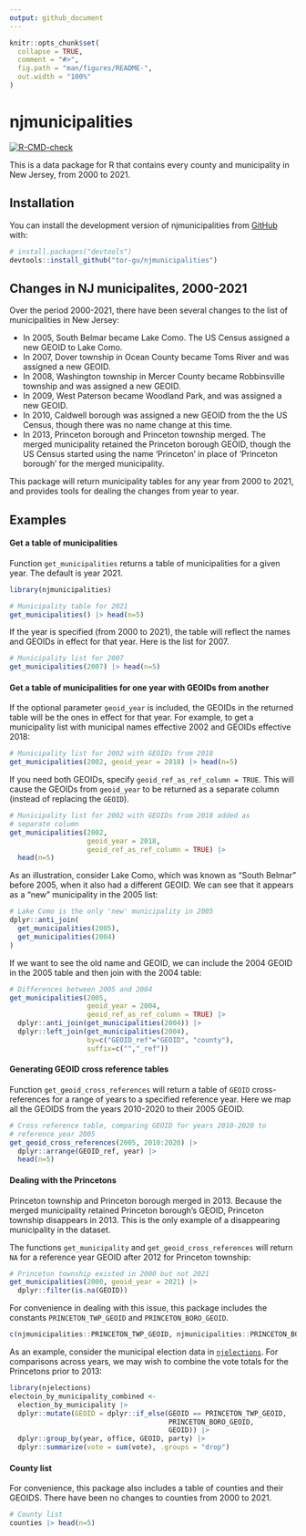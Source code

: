 ```yaml
---
output: github_document
---
```


<!-- README.md is generated from README.Rmd. Please edit that file -->

```r
knitr::opts_chunk$set(
  collapse = TRUE,
  comment = "#>",
  fig.path = "man/figures/README-",
  out.width = "100%"
)
```

# njmunicipalities

<!-- badges: start -->
[![R-CMD-check](https://github.com/tor-gu/njmunicipalities/actions/workflows/R-CMD-check.yaml/badge.svg)](https://github.com/tor-gu/njmunicipalities/actions/workflows/R-CMD-check.yaml)
<!-- badges: end -->

This is a data package for R that contains every county
and municipality in New Jersey, from 2000 to 2021.

## Installation

You can install the development version of njmunicipalities from [GitHub](https://github.com/) with:

``` r
# install.packages("devtools")
devtools::install_github("tor-gu/njmunicipalities")
```

## Changes in NJ municipalites, 2000-2021

Over the period 2000-2021, there have been several changes to
the list of municipalities in New Jersey:

* In 2005, South Belmar became Lake Como. The US Census assigned
a new GEOID to Lake Como.
* In 2007, Dover township in Ocean County became Toms River and was assigned a new GEOID.
* In 2008, Washington township in Mercer County became Robbinsville township and was assigned a new GEOID.
* In 2009, West Paterson became Woodland Park, and was assigned a new GEOID.
* In 2010, Caldwell borough was assigned a new GEOID from the the US Census, though there was no name change at this time.
* In 2013, Princeton borough and Princeton township merged. The merged municipality retained the Princeton borough GEOID, though the US Census started using the name 'Princeton' in place of 'Princeton borough' for the merged municipality.

This package will return municipality tables for any year from 2000 to
2021, and provides tools for dealing the changes from year to year.

## Examples
#### Get a table of municipalities
Function `get_municipalities` returns a table of municipalities for a
given year. The default is year 2021.
```r
library(njmunicipalities)

# Municipality table for 2021
get_municipalities() |> head(n=5)
```
If the year is specified (from 2000 to 2021), the table will reflect the names and GEOIDs in effect for that year. Here is the list for 2007.
```r
# Municipality list for 2007
get_municipalities(2007) |> head(n=5)
```

#### Get a table of municipalities for one year with GEOIDs from another
If the optional parameter `geoid_year` is included, the GEOIDs in the returned table will be the ones in effect for that year.  For example, to get a municipality list with municipal names effective 2002 and GEOIDs effective 2018:
```r
# Municipality list for 2002 with GEOIDs from 2018
get_municipalities(2002, geoid_year = 2018) |> head(n=5)
```

If you need both GEOIDs, specify `geoid_ref_as_ref_column = TRUE`. This will cause the GEOIDs from `geoid_year` to be returned as a separate column (instead of replacing the `GEOID`).
```r
# Municipality list for 2002 with GEOIDs from 2018 added as
# separate column
get_municipalities(2002, 
                   geoid_year = 2018, 
                   geoid_ref_as_ref_column = TRUE) |> 
  head(n=5)
```

As an illustration, consider Lake Como, which was known as "South Belmar" before 2005, when it also had a different GEOID. We can see that it appears as a "new" municipality in the 2005 list:
```r
# Lake Como is the only 'new' municipality in 2005
dplyr::anti_join(
  get_municipalities(2005),
  get_municipalities(2004)
)
```
If we want to see the old name and GEOID, we can include the 2004 GEOID in the 2005 table and then join with the 2004 table:
```r
# Differences between 2005 and 2004
get_municipalities(2005, 
                   geoid_year = 2004, 
                   geoid_ref_as_ref_column = TRUE) |>
  dplyr::anti_join(get_municipalities(2004)) |>
  dplyr::left_join(get_municipalities(2004), 
                   by=c("GEOID_ref"="GEOID", "county"),
                   suffix=c("","_ref"))
```

#### Generating GEOID cross reference tables
Function `get_geoid_cross_references` will return a table of `GEOID` cross-references for a range of years to a specified reference year. Here we map all the GEOIDS from the years 2010-2020 to their 2005 GEOID.

```r
# Cross reference table, comparing GEOID for years 2010-2020 to 
# reference year 2005
get_geoid_cross_references(2005, 2010:2020) |>
  dplyr::arrange(GEOID_ref, year) |> 
  head(n=5)
```

#### Dealing with the Princetons
Princeton township and Princeton borough merged in 2013. Because the merged municipality retained Princeton borough's GEOID, Princeton township disappears in 2013. This is the only example of a disappearing municipality in the dataset.

The functions `get_municipality` and `get_geoid_cross_references` will return `NA` for a reference year GEOID after 2012 for Princeton township:
```r
# Princeton township existed in 2000 but not 2021
get_municipalities(2000, geoid_year = 2021) |>
  dplyr::filter(is.na(GEOID))
```

For convenience in dealing with this issue, this package includes the constants `PRINCETON_TWP_GEOID` and `PRINCETON_BORO_GEOID`.  
```r
c(njmunicipalities::PRINCETON_TWP_GEOID, njmunicipalities::PRINCETON_BORO_GEOID)
```
As an example, consider the municipal election data in [`njelections`](https://github.com/tor-gu/njelections). For comparisons across years, we may wish to combine the vote totals for the Princetons prior to 2013:
```r
library(njelections)
electoin_by_municipality_combined <-
  election_by_municipality |>
  dplyr::mutate(GEOID = dplyr::if_else(GEOID == PRINCETON_TWP_GEOID,
                                       PRINCETON_BORO_GEOID,
                                       GEOID)) |>
  dplyr::group_by(year, office, GEOID, party) |>
  dplyr::summarize(vote = sum(vote), .groups = "drop")
```

#### County list
For convenience, this package also includes a table of counties and
their GEOIDS. There have been no changes to counties from 2000 to 2021.
```r
# County list
counties |> head(n=5)
```

